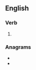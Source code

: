 ==English==

===Verb===
{{head|en|verb form}}

# {{en-past of|repave}}

===Anagrams===
* {{l|en|deprave}}
* {{l|en|pervade}}